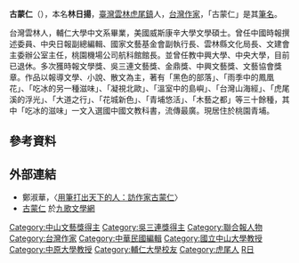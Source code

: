 {{BLP unsourced|time=2022-04-18T12:58:10+00:00}}
'''古蒙仁'''（{{bd|1951年|10月5日||catIdx=Gu古蒙仁}}），本名'''林日揚'''，[[臺灣|臺灣]][[雲林|雲林]][[虎尾鎮|虎尾鎮]]人，[[台灣|台灣]][[作家|作家]]，「古蒙仁」是其[[筆名|筆名]]。

台灣雲林人，輔仁大學中文系畢業，美國威斯康辛大學文學碩士。曾任中國時報撰述委員、中央日報副總編輯、國家文藝基金會副執行長、雲林縣文化局長、文建會主委辦公室主任，桃園機場公司航科館館長。並曾任教中興大學、中央大學，目前已退休。多次獲時報文學獎、吳三連文藝獎、金鼎獎、中興文藝獎、文藝協會獎章。作品以報導文學、小說、散文為主，著有「黑色的部落」、「雨季中的鳳凰花」、「吃冰的另一種滋味」、「凝視北歐」、「溫室中的島嶼」、「台灣山海經」、「虎尾溪的浮光」、「大道之行」、「花城新色」、「青埔悠活」、「木藝之都」等三十餘種，其中「吃冰的滋味」一文入選國中國文教科書，流傳最廣。現居住於桃園青埔。

== 參考資料 ==
<references/>

== 外部連結 ==
*鄭淑華，〈[https://web.archive.org/web/20191016153115/http://www.pttreader.com/2013/10/blog-post.html 用筆打出天下的人：訪作家古蒙仁]〉
*[http://www.chiuko.com.tw/author.php?au=detail&authorID=199 古蒙仁] {{Wayback|url=http://www.chiuko.com.tw/author.php?au=detail&authorID=199 |date=20200525234836 }}於[http://www.chiuko.com.tw/ 九歌文學網]{{Wayback|url=http://www.chiuko.com.tw/ |date=20101115152600 }}

{{DEFAULTSORT:Gu古蒙仁}}
{{Taiwan-stub}}
[[Category:中山文藝獎得主|Category:中山文藝獎得主]]
[[Category:吳三連獎得主|Category:吳三連獎得主]]
[[Category:聯合報人物|Category:聯合報人物]]
[[Category:台灣作家|Category:台灣作家]]
[[Category:中華民國編輯|Category:中華民國編輯]]
[[Category:國立中山大學教授|Category:國立中山大學教授]]
[[Category:中原大學教授|Category:中原大學教授]]
[[Category:輔仁大學校友|Category:輔仁大學校友]]
[[Category:虎尾人|Category:虎尾人]]
[[Category:林姓|R日]]